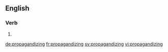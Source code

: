 ==English==

===Verb===
{{head|en|present participle}}

# {{present participle of|propagandize|lang=en}}

[[de:propagandizing]]
[[fr:propagandizing]]
[[sv:propagandizing]]
[[vi:propagandizing]]
